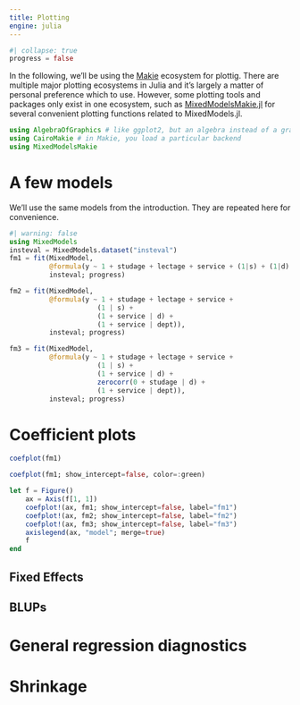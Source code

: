```yaml
---
title: Plotting
engine: julia
---
```


```julia
#| collapse: true
progress = false
```

In the following, we'll be using the [Makie](https://docs.makie.org/v0.21/) ecosystem for plottig. There are multiple major plotting ecosystems in Julia and it's largely a matter of personal preference which to use. However, some plotting tools and packages only exist in one ecosystem, such as [MixedModelsMakie.jl](https://palday.github.io/MixedModelsMakie.jl/v0.4/) for several convenient plotting functions related to MixedModels.jl.

```julia
using AlgebraOfGraphics # like ggplot2, but an algebra instead of a grammar
using CairoMakie # in Makie, you load a particular backend
using MixedModelsMakie

```

# A few models

We'll use the same models from the introduction. They are repeated here for convenience.

```julia
#| warning: false
using MixedModels
insteval = MixedModels.dataset("insteval")
fm1 = fit(MixedModel,
          @formula(y ~ 1 + studage + lectage + service + (1|s) + (1|d) + (1|dept)),
          insteval; progress)

fm2 = fit(MixedModel,
          @formula(y ~ 1 + studage + lectage + service +
                      (1 | s) +
                      (1 + service | d) +
                      (1 + service | dept)),
          insteval; progress)

fm3 = fit(MixedModel,
          @formula(y ~ 1 + studage + lectage + service +
                      (1 | s) +
                      (1 + service | d) +
                      zerocorr(0 + studage | d) +
                      (1 + service | dept)),
          insteval; progress)
```

# Coefficient plots

```julia
coefplot(fm1)
```

```julia
coefplot(fm1; show_intercept=false, color=:green)
```


```julia
let f = Figure()
    ax = Axis(f[1, 1])
    coefplot!(ax, fm1; show_intercept=false, label="fm1")
    coefplot!(ax, fm2; show_intercept=false, label="fm2")
    coefplot!(ax, fm3; show_intercept=false, label="fm3")
    axislegend(ax, "model"; merge=true)
    f
end
```



## Fixed Effects

## BLUPs

# General regression diagnostics

# Shrinkage
